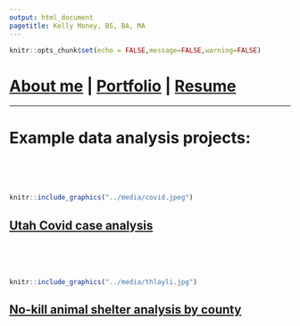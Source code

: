 ```yaml
---
output: html_document
pagetitle: Kelly Money, BS, BA, MA
---
```


```r
knitr::opts_chunk$set(echo = FALSE,message=FALSE,warning=FALSE)
```


# [**About me**](https://kelferdm.github.io/about-me) | [**Portfolio**](https://kelferdm.github.io/projects) | [**Resume**](https://kelferdm.github.io/resume/Resume_KM_2023.pdf){target="_blank"}


___

# Example data analysis projects:

<br><br><br>
```r
knitr::include_graphics("../media/covid.jpeg")
```


## [Utah Covid case analysis](./UT_covid.html)

<br><br><br>
```r
knitr::include_graphics("../media/thlayli.jpg")
```

## [No-kill animal shelter analysis by county](./bestfriends.html)


